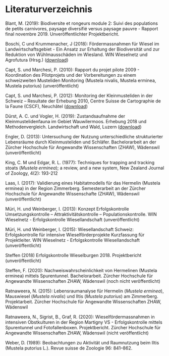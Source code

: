 # Literaturverzeichnis


Blant, M. (2019): Biodiversite et rongeurs module 2: Suivi des populations de petits carnivores, paysage diversifié versus paysage pauvre - Rapport final novembre 2019. Unveröffentlichter Projektbericht.

Boschi, C und Krummenacher, J (2018): Fördermassnahmen für Wiesel im Landwirtschaftsgebiet - Ein Ansatz zur Erhaltung der Biodiversität und zur Reduktion von Wühlmausschäden im Wiesland. WIN Wieselnetz und Agrofutura (Hrsg.) ([download](http://wieselnetz.ch/wp-content/uploads/2018/02/Heft_Wieselfoerdermassnahmen_D_Ed2_CMYK.pdf))

Capt, S. und Marchesi, P. (2010): Rapport du projet pilote 2009 - Koordination des Pilotprojets und der Vorbereitungen zu einem schweizweiten Musteliden Monitoring (Mustela nivalis, Mustela erminea, Mustela putorius) (unveröffentlicht)

Capt, S. und Marchesi, P. (2012): Monitoring der Kleinmusteliden in der Schweiz – Resultate der Erhebung 2010, Centre Suisse de Cartographie de la Faune (CSCF), Neuchâtel ([download](http://wieselnetz.ch/wp-content/uploads/2016/03/CSCF_Bericht_Monitoring_2010.pdf))

Dürst, A. C. und Vogler, H. (2019): Zustandsaufnahme der Kleinmustelidenfauna im Gebiet Wauwilermoos. Erhebung 2018 und Methodenvergleich. Landwirtschaft und Wald, Luzern ([download](https://lawa.lu.ch/-/media/LAWA/Dokumente/njf/jagd/wildhut/BE_Kleinmusteliden.pdf?la=de-CH&amp;hash=36F5693ABEA00418BC192264A90DDDC4D95D10A0))

Engler, D. (2013): Untersuchung der Nutzung unterschiedliche strukturierter Lebensräume durch Kleinmusteliden und Schläfer. Bachelorarbeit an der Zürcher Hochschule für Angewandte Wissenschaften (ZHAW), Wädenswil (unveröffentlicht)

King, C. M und Edgar, R. L. (1977): Techniques for trapping and tracking stoats (_Mustela erminea_); a review, and a new system, New Zealand Journal of Zoology, 4(2): 193-212

Laas, I. (2017): Validierung eines Habitatmodells für das Hermelin (Mustela erminea) in der Region Zimmerberg. Semesterarbeit an der Zürcher Hochschule für Angewandte Wissenschafte (ZHAW), Wädenswil (unveröffentlicht)

Müri, H. und Weinberger, I. (2013): Konzept Erfolgskontrolle Umsetzungskontrolle – Attraktivitätskontrolle – Populationskontrolle. WIN Wieselnetz - Erfolgskontrolle Wiesellandschaft (unveröffentlicht)

Müri, H. und Weinberger, I. (2015): Wiesellandschaft Schweiz: Erfolgskontrolle für intensive Wieselförderprojekte Kurzfassung für Projektleiter. WIN Wieselnetz - Erfolgskontrolle Wiesellandschaft (unveröffentlicht)

Steffen (2018) Erfolgskontrolle Wieselburgen 2018. Projektbericht (unveröffentlicht)

Steffen, F. (2020): Nachweiswahrscheinlichkeit von Hermelinen (Mustela erminea) mittels Spurentunnel. Bachelorarbeit. Zürcher Hochschule für Angewandte Wissenschaften ZHAW, Wädenswil (noch nicht veröffentlicht)

Ratnaweera, N. (2015): Lebensraumanalyse für Hermelin (_Mustela erminea_), Mauswiesel (_Mustela nivalis_) und Iltis (_Mustela putorius_) am Zimmerberg. Projektarbeit. Zürcher Hochschule für Angewandte Wissenschaften ZHAW, Wädenswil

Ratnaweera, N., Sigrist, B., Graf, R. (2020): Wieselfördermassnahmen in intensiven Obstkulturen in der Region Martigny VS - Erfolgskontrolle mittels Spurentunnel und Fotofallenboxen. Projektbericht. Zürcher Hochschule für Angewandte Wissenschaften ZHAW, Wädenswil (nicht veröffentlicht)


Weber, D. (1989): Beobachtungen zu Aktivität und Raumnutzung beim Iltis (Mustela putorius L.). Revue suisse de Zoologie 96: 841–862.